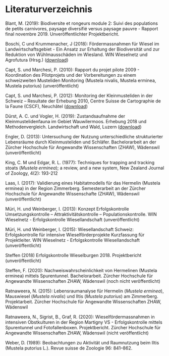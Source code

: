 # Literaturverzeichnis


Blant, M. (2019): Biodiversite et rongeurs module 2: Suivi des populations de petits carnivores, paysage diversifié versus paysage pauvre - Rapport final novembre 2019. Unveröffentlichter Projektbericht.

Boschi, C und Krummenacher, J (2018): Fördermassnahmen für Wiesel im Landwirtschaftsgebiet - Ein Ansatz zur Erhaltung der Biodiversität und zur Reduktion von Wühlmausschäden im Wiesland. WIN Wieselnetz und Agrofutura (Hrsg.) ([download](http://wieselnetz.ch/wp-content/uploads/2018/02/Heft_Wieselfoerdermassnahmen_D_Ed2_CMYK.pdf))

Capt, S. und Marchesi, P. (2010): Rapport du projet pilote 2009 - Koordination des Pilotprojets und der Vorbereitungen zu einem schweizweiten Musteliden Monitoring (Mustela nivalis, Mustela erminea, Mustela putorius) (unveröffentlicht)

Capt, S. und Marchesi, P. (2012): Monitoring der Kleinmusteliden in der Schweiz – Resultate der Erhebung 2010, Centre Suisse de Cartographie de la Faune (CSCF), Neuchâtel ([download](http://wieselnetz.ch/wp-content/uploads/2016/03/CSCF_Bericht_Monitoring_2010.pdf))

Dürst, A. C. und Vogler, H. (2019): Zustandsaufnahme der Kleinmustelidenfauna im Gebiet Wauwilermoos. Erhebung 2018 und Methodenvergleich. Landwirtschaft und Wald, Luzern ([download](https://lawa.lu.ch/-/media/LAWA/Dokumente/njf/jagd/wildhut/BE_Kleinmusteliden.pdf?la=de-CH&amp;hash=36F5693ABEA00418BC192264A90DDDC4D95D10A0))

Engler, D. (2013): Untersuchung der Nutzung unterschiedliche strukturierter Lebensräume durch Kleinmusteliden und Schläfer. Bachelorarbeit an der Zürcher Hochschule für Angewandte Wissenschaften (ZHAW), Wädenswil (unveröffentlicht)

King, C. M und Edgar, R. L. (1977): Techniques for trapping and tracking stoats (_Mustela erminea_); a review, and a new system, New Zealand Journal of Zoology, 4(2): 193-212

Laas, I. (2017): Validierung eines Habitatmodells für das Hermelin (Mustela erminea) in der Region Zimmerberg. Semesterarbeit an der Zürcher Hochschule für Angewandte Wissenschafte (ZHAW), Wädenswil (unveröffentlicht)

Müri, H. und Weinberger, I. (2013): Konzept Erfolgskontrolle Umsetzungskontrolle – Attraktivitätskontrolle – Populationskontrolle. WIN Wieselnetz - Erfolgskontrolle Wiesellandschaft (unveröffentlicht)

Müri, H. und Weinberger, I. (2015): Wiesellandschaft Schweiz: Erfolgskontrolle für intensive Wieselförderprojekte Kurzfassung für Projektleiter. WIN Wieselnetz - Erfolgskontrolle Wiesellandschaft (unveröffentlicht)

Steffen (2018) Erfolgskontrolle Wieselburgen 2018. Projektbericht (unveröffentlicht)

Steffen, F. (2020): Nachweiswahrscheinlichkeit von Hermelinen (Mustela erminea) mittels Spurentunnel. Bachelorarbeit. Zürcher Hochschule für Angewandte Wissenschaften ZHAW, Wädenswil (noch nicht veröffentlicht)

Ratnaweera, N. (2015): Lebensraumanalyse für Hermelin (_Mustela erminea_), Mauswiesel (_Mustela nivalis_) und Iltis (_Mustela putorius_) am Zimmerberg. Projektarbeit. Zürcher Hochschule für Angewandte Wissenschaften ZHAW, Wädenswil

Ratnaweera, N., Sigrist, B., Graf, R. (2020): Wieselfördermassnahmen in intensiven Obstkulturen in der Region Martigny VS - Erfolgskontrolle mittels Spurentunnel und Fotofallenboxen. Projektbericht. Zürcher Hochschule für Angewandte Wissenschaften ZHAW, Wädenswil (nicht veröffentlicht)


Weber, D. (1989): Beobachtungen zu Aktivität und Raumnutzung beim Iltis (Mustela putorius L.). Revue suisse de Zoologie 96: 841–862.